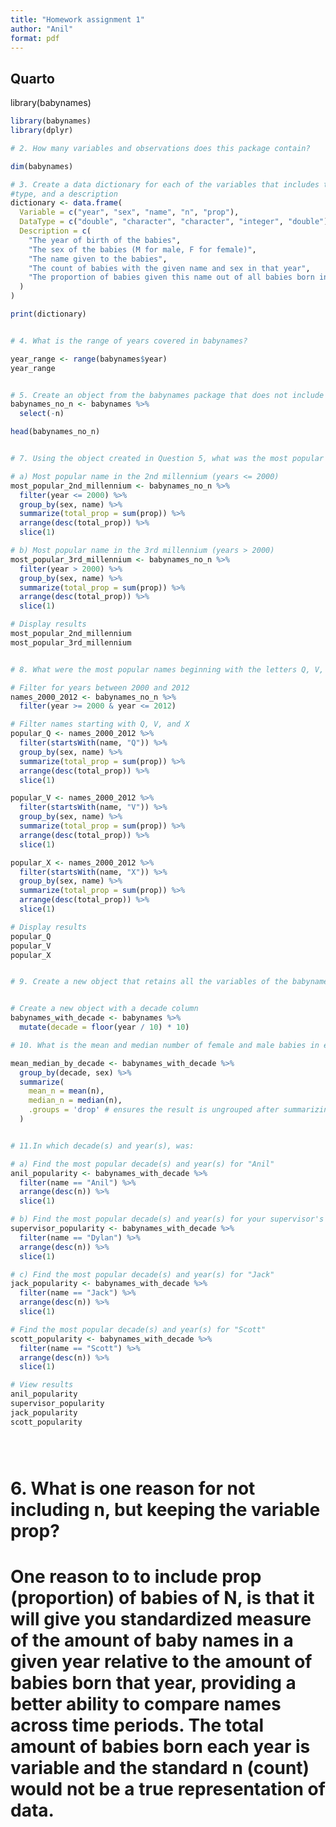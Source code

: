 ```yaml
---
title: "Homework assignment 1"
author: "Anil"
format: pdf
---
```


## Quarto

library(babynames)


```r
library(babynames)
library(dplyr)

# 2. How many variables and observations does this package contain?

dim(babynames)

# 3. Create a data dictionary for each of the variables that includes the variable name,data 
#type, and a description
dictionary <- data.frame(
  Variable = c("year", "sex", "name", "n", "prop"),
  DataType = c("double", "character", "character", "integer", "double"),
  Description = c(
    "The year of birth of the babies",
    "The sex of the babies (M for male, F for female)",
    "The name given to the babies",
    "The count of babies with the given name and sex in that year",
    "The proportion of babies given this name out of all babies born in that year and sex"
  )
)

print(dictionary)


# 4. What is the range of years covered in babynames?

year_range <- range(babynames$year)
year_range


# 5. Create an object from the babynames package that does not include the variable n.
babynames_no_n <- babynames %>%
  select(-n)

head(babynames_no_n)


# 7. Using the object created in Question 5, what was the most popular name for both sexesin: 

# a) Most popular name in the 2nd millennium (years <= 2000)
most_popular_2nd_millennium <- babynames_no_n %>%
  filter(year <= 2000) %>%
  group_by(sex, name) %>%
  summarize(total_prop = sum(prop)) %>%
  arrange(desc(total_prop)) %>%
  slice(1)

# b) Most popular name in the 3rd millennium (years > 2000)
most_popular_3rd_millennium <- babynames_no_n %>%
  filter(year > 2000) %>%
  group_by(sex, name) %>%
  summarize(total_prop = sum(prop)) %>%
  arrange(desc(total_prop)) %>%
  slice(1)

# Display results
most_popular_2nd_millennium
most_popular_3rd_millennium


# 8. What were the most popular names beginning with the letters Q, V, and X between 2000 and 2012?

# Filter for years between 2000 and 2012
names_2000_2012 <- babynames_no_n %>%
  filter(year >= 2000 & year <= 2012)

# Filter names starting with Q, V, and X
popular_Q <- names_2000_2012 %>%
  filter(startsWith(name, "Q")) %>%
  group_by(sex, name) %>%
  summarize(total_prop = sum(prop)) %>%
  arrange(desc(total_prop)) %>%
  slice(1)

popular_V <- names_2000_2012 %>%
  filter(startsWith(name, "V")) %>%
  group_by(sex, name) %>%
  summarize(total_prop = sum(prop)) %>%
  arrange(desc(total_prop)) %>%
  slice(1)

popular_X <- names_2000_2012 %>%
  filter(startsWith(name, "X")) %>%
  group_by(sex, name) %>%
  summarize(total_prop = sum(prop)) %>%
  arrange(desc(total_prop)) %>%
  slice(1)

# Display results
popular_Q
popular_V
popular_X


# 9. Create a new object that retains all the variables of the babynames package, but create a new column that contains the decade each year is a part of named decade.


# Create a new object with a decade column
babynames_with_decade <- babynames %>%
  mutate(decade = floor(year / 10) * 10)

# 10. What is the mean and median number of female and male babies in each decade?

mean_median_by_decade <- babynames_with_decade %>%
  group_by(decade, sex) %>%
  summarize(
    mean_n = mean(n),
    median_n = median(n),
    .groups = 'drop' # ensures the result is ungrouped after summarizing
  )


# 11.In which decade(s) and year(s), was:

# a) Find the most popular decade(s) and year(s) for "Anil"
anil_popularity <- babynames_with_decade %>%
  filter(name == "Anil") %>%
  arrange(desc(n)) %>%
  slice(1)

# b) Find the most popular decade(s) and year(s) for your supervisor's name (replace "SupervisorName" with actual name)
supervisor_popularity <- babynames_with_decade %>%
  filter(name == "Dylan") %>%
  arrange(desc(n)) %>%
  slice(1)

# c) Find the most popular decade(s) and year(s) for "Jack"
jack_popularity <- babynames_with_decade %>%
  filter(name == "Jack") %>%
  arrange(desc(n)) %>%
  slice(1)

# Find the most popular decade(s) and year(s) for "Scott"
scott_popularity <- babynames_with_decade %>%
  filter(name == "Scott") %>%
  arrange(desc(n)) %>%
  slice(1)

# View results
anil_popularity
supervisor_popularity
jack_popularity
scott_popularity





```

# 6. What is one reason for not including n, but keeping the variable prop?
# One reason to to include prop (proportion) of babies of N, is that it will give you standardized measure of the amount of baby names in a given year relative to the amount of babies born that year, providing a better ability to compare names across time periods. The total amount of babies born each year is variable and the standard n (count) would not be a true representation of data. 



